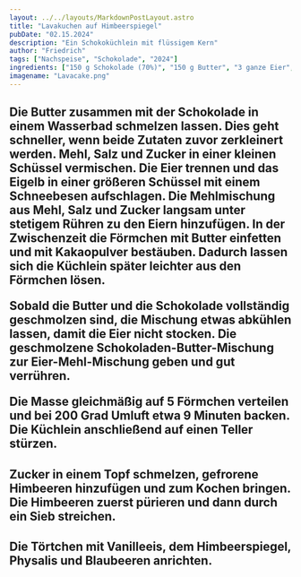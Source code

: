 ```yaml
---
layout: ../../layouts/MarkdownPostLayout.astro
title: "Lavakuchen auf Himbeerspiegel"
pubDate: "02.15.2024"
description: "Ein Schokoküchlein mit flüssigem Kern"
author: "Friedrich"
tags: ["Nachspeise", "Schokolade", "2024"]
ingredients: ["150 g Schokolade (70%)", "150 g Butter", "3 ganze Eier", "3 Eigelbe", "84 g Zucker", "20 g Mehl", "1 Prise Salz"]
imagename: "Lavacake.png"
---
```


<H2 text="Zubereitung" />

Die Butter zusammen mit der Schokolade in einem Wasserbad schmelzen lassen. Dies geht schneller, wenn beide Zutaten zuvor zerkleinert werden. Mehl, Salz und Zucker in einer kleinen Schüssel vermischen. Die Eier trennen und das Eigelb in einer größeren Schüssel mit einem Schneebesen aufschlagen. Die Mehlmischung aus Mehl, Salz und Zucker langsam unter stetigem Rühren zu den Eiern hinzufügen. In der Zwischenzeit die Förmchen mit Butter einfetten und mit Kakaopulver bestäuben. Dadurch lassen sich die Küchlein später leichter aus den Förmchen lösen.

Sobald die Butter und die Schokolade vollständig geschmolzen sind, die Mischung etwas abkühlen lassen, damit die Eier nicht stocken. Die geschmolzene Schokoladen-Butter-Mischung zur Eier-Mehl-Mischung geben und gut verrühren.

Die Masse gleichmäßig auf 5 Förmchen verteilen und bei 200 Grad Umluft etwa 9 Minuten backen. Die Küchlein anschließend auf einen Teller stürzen.

<H2 text="Für den Himbeerspiegel" />

Zucker in einem Topf schmelzen, gefrorene Himbeeren hinzufügen und zum Kochen bringen. Die Himbeeren zuerst pürieren und dann durch ein Sieb streichen.

<H2 text="Für das Drumherum" />

Die Törtchen mit Vanilleeis, dem Himbeerspiegel, Physalis und Blaubeeren anrichten.